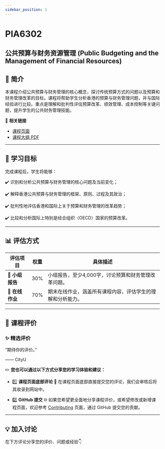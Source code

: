 ```yaml
---
sidebar_position: 1
---
```


# PIA6302
## 公共预算与财务资源管理 (Public Budgeting and the Management of Financial Resources)

## **📘 简介**
本课程介绍公共预算与财务管理的核心概念，探讨传统预算方式的问题以及预算和财务管理改革的目标。课程将帮助学生分析香港的预算与财务管理问题，并与国际经验进行比较。重点是理解和批判性评估预算改革、绩效管理、成本控制等关键问题，提升学生的公共财务管理技能。

🔗 **相关链接**
- [课程页面](https://www.cityu.edu.hk/catalogue/pg/202425/course/PIA6302.htm)
- [课程大纲 PDF](https://www.cityu.edu.hk/catalogue/pg/202425/course/PIA6302.pdf)

---

## **🎯 学习目标**

完成课程后，学生将能够：

✔️ 识别和分析公共预算与财务管理的核心问题及当前变化；

✔️ 解释香港公共预算与财务管理的框架、原则、过程及其政治；

✔️ 批判性地评估香港和国际上关于预算和财务管理的改革趋势；

✔️ 比较和分析国际上特别是经合组织（OECD）国家的预算改革。

---

## **📊 评估方式**

| **评估项目**               | **权重** | **具体描述**                                                                                       |
|---------------------------|---------|---------------------------------------------------------------------------------------------------|
| **📄 小组报告**            | 30%     | 小组报告，至少4,000字，讨论预算和财务管理改革问题。                                               |
| **📝 在线作业**            | 70%     | 期末在线作业，涵盖所有课程内容，评估学生的理解和分析能力。                                          |

---

## **💬 课程评价**

### ✨ **精选评价**
<div className={commentStyles.commentBox}>
    <p className={commentStyles.commentText}>
        “期待你的评价。”
    </p>
    <p className={commentStyles.commentAuthor}>—— CityU</p>
</div>

✏️ **您也可以通过以下方式分享您的学习体验和建议：**

- 1️⃣ **课程页面底部评论**
💬 在课程页面底部直接提交您的评论，我们会审核后将其收录到网站中。

- 2️⃣ **GitHub 提交**
🌐 如果您希望更全面地分享课程评价，或希望修改或新增课程页面，欢迎参考 [Contributing](/contributing) 页面，通过 GitHub 提交您的贡献。

---

## **💡 加入讨论**

在下方评论分享您的评价、问题或经验👇
<Utterances />